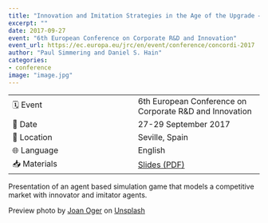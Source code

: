```yaml
---
title: "Innovation and Imitation Strategies in the Age of the Upgrade – An Agent-Based Simulation Model"
excerpt: ""
date: 2017-09-27
event: "6th European Conference on Corporate R&D and Innovation"
event_url: https://ec.europa.eu/jrc/en/event/conference/concordi-2017
author: "Paul Simmering and Daniel S. Hain"
categories:
- conference
image: "image.jpg"
---
```


| | |
| --- | --- |
| 🗓️ Event | 6th European Conference on Corporate R&D and Innovation |
| 📅 Date | 27-29 September 2017 |
| 📍 Location | Seville, Spain |
| 🌐 Language | English |
| 📥 Materials | [Slides (PDF)](/talks/concordi2017/simmering_hain_slides.pdf) |

Presentation of an agent based simulation game that models a competitive market with innovator and imitator agents.

Preview photo by <a href="https://unsplash.com/@joanoger?utm_source=unsplash&utm_medium=referral&utm_content=creditCopyText">Joan Oger</a> on <a href="https://unsplash.com/s/photos/sevilla?utm_source=unsplash&utm_medium=referral&utm_content=creditCopyText">Unsplash</a>
